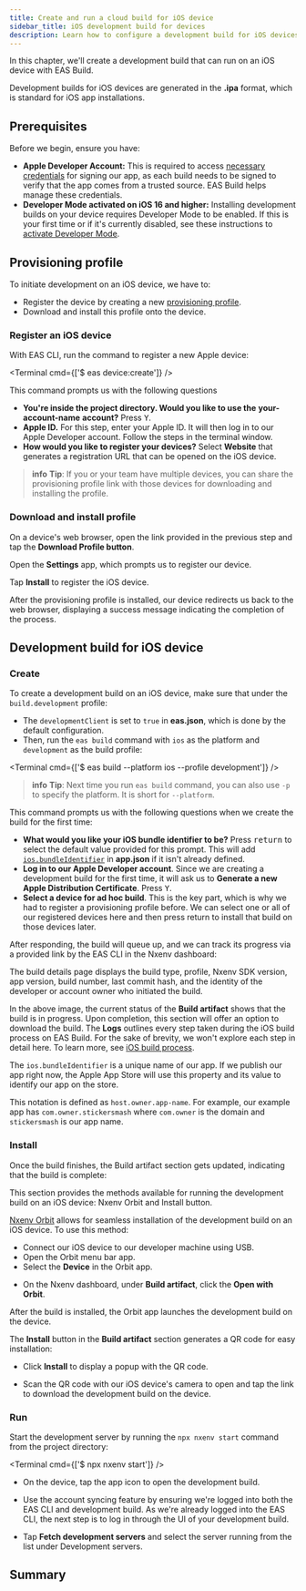```yaml
---
title: Create and run a cloud build for iOS device
sidebar_title: iOS development build for devices
description: Learn how to configure a development build for iOS devices using EAS Build.
---
```



In this chapter, we'll create a development build that can run on an iOS device with EAS Build.

Development builds for iOS devices are generated in the **.ipa** format, which is standard for iOS app installations.

## Prerequisites

Before we begin, ensure you have:

- **Apple Developer Account:** This is required to access [necessary credentials](/app-signing/app-credentials/#ios) for signing our app, as each build needs to be signed to verify that the app comes from a trusted source. EAS Build helps manage these credentials.
- **Developer Mode activated on iOS 16 and higher:** Installing development builds on your device requires Developer Mode to be enabled. If this is your first time or if it's currently disabled, see these instructions to [activate Developer Mode](/guides/ios-developer-mode/).

## Provisioning profile

To initiate development on an iOS device, we have to:

- Register the device by creating a new [provisioning profile](/app-signing/app-credentials/#provisioning-profiles).
- Download and install this profile onto the device.

<Step label="1">

### Register an iOS device

With EAS CLI, run the command to register a new Apple device:

<Terminal cmd={['$ eas device:create']} />

This command prompts us with the following questions

- **You're inside the project directory. Would you like to use the** **your-account-name** **account?** Press <kbd>Y</kbd>.
- **Apple ID.** For this step, enter your Apple ID. It will then log in to our Apple Developer account. Follow the steps in the terminal window.
- **How would you like to register your devices?** Select **Website** that generates a registration URL that can be opened on the iOS device.

> **info** **Tip**: If you or your team have multiple devices, you can share the provisioning profile link with those devices for downloading and installing the profile.

</Step>

<Step label="2">

### Download and install profile

On a device's web browser, open the link provided in the previous step and tap the **Download Profile button**.

<ContentSpotlight
  alt="Download the provisioning profile"
  src="/static/images/tutorial/eas/ios-ad-hoc-01.jpg"
  className="max-w-[240px]"
/>

Open the **Settings** app, which prompts us to register our device.

<ContentSpotlight
  alt="Install the provisioning profile"
  src="/static/images/tutorial/eas/ios-ad-hoc-02.jpg"
  className="max-w-[240px]"
/>

Tap **Install** to register the iOS device.

<ContentSpotlight
  alt="Provisioning profile installed successfully"
  src="/static/images/tutorial/eas/ios-ad-hoc-03.jpg"
  className="max-w-[240px]"
/>

After the provisioning profile is installed, our device redirects us back to the web browser, displaying a success message indicating the completion of the process.

</Step>

## Development build for iOS device

<Step label="1">

### Create

To create a development build on an iOS device, make sure that under the `build.development` profile:

- The `developmentClient` is set to `true` in **eas.json**, which is done by the default configuration.
- Then, run the `eas build` command with `ios` as the platform and `development` as the build profile:

<Terminal cmd={['$ eas build --platform ios --profile development']} />

> **info** **Tip**: Next time you run `eas build` command, you can also use `-p` to specify the platform. It is short for `--platform`.

This command prompts us with the following questions when we create the build for the first time:

- **What would you like your iOS bundle identifier to be?** Press <kbd>return</kbd> to select the default value provided for this prompt. This will add [`ios.bundleIdentifier`](/versions/latest/config/app/#package) in **app.json** if it isn't already defined.
- **Log in to our Apple Developer account**. Since we are creating a development build for the first time, it will ask us to **Generate a new Apple Distribution Certificate**. Press <kbd>Y</kbd>.
- **Select a device for ad hoc build**. This is the key part, which is why we had to register a provisioning profile before. We can select one or all of our registered devices here and then press return to install that build on those devices later.

After responding, the build will queue up, and we can track its progress via a provided link by the EAS CLI in the Nxenv dashboard:

<ContentSpotlight
  alt="iOS preview build details and progress in Nxenv dashboard"
  src="/static/images/tutorial/eas/ios-build.png"
  className="max-w-[800px]"
/>

<Collapsible summary="What does a build details page contain?">

The build details page displays the build type, profile, Nxenv SDK version, app version, build number, last commit hash, and the identity of the developer or account owner who initiated the build.

In the above image, the current status of the **Build artifact** shows that the build is in progress. Upon completion, this section will offer an option to download the build. The **Logs** outlines every step taken during the iOS build process on EAS Build. For the sake of brevity, we won't explore each step in detail here. To learn more, see [iOS build process](/build-reference/ios-builds/).

</Collapsible>

<Collapsible summary="What is iOS bundle identifier?">

The `ios.bundleIdentifier` is a unique name of our app. If we publish our app right now, the Apple App Store will use this property and its value to identify our app on the store.

This notation is defined as `host.owner.app-name`. For example, our example app has `com.owner.stickersmash` where `com.owner` is the domain and `stickersmash` is our app name.

</Collapsible>

</Step>

<Step label="2">

### Install

Once the build finishes, the Build artifact section gets updated, indicating that the build is complete:

<ContentSpotlight
  alt="Build artifact gives the option to download development build for iOS devices and emulators"
  src="/static/images/tutorial/eas/ios-build-artifact.png"
/>

This section provides the methods available for running the development build on an iOS device: Nxenv Orbit and Install button.

[Nxenv Orbit](https://nxenv.dev/orbit) allows for seamless installation of the development build on an iOS device. To use this method:

- Connect our iOS device to our developer machine using USB.
- Open the Orbit menu bar app.
- Select the **Device** in the Orbit app.

<ContentSpotlight
  alt="Open with Orbit button on Nxenv dashboard in Build artifact"
  src="/static/images/tutorial/eas/ios-orbit.png"
  className="max-w-[300px]"
/>

- On the Nxenv dashboard, under **Build artifact**, click the **Open with Orbit**.

After the build is installed, the Orbit app launches the development build on the device.

<Collapsible summary="Alternate: Use the Install button and QR code">

The **Install** button in the **Build artifact** section generates a QR code for easy installation:

- Click **Install** to display a popup with the QR code.

<ContentSpotlight
  alt="Install button generates a QR code for easy installation on iOS devices and emulators"
  src="/static/images/tutorial/eas/ios-qr-code.png"
  className="max-w-[480px]"
/>

- Scan the QR code with our iOS device's camera to open and tap the link to download the development build on the device.

</Collapsible>

</Step>

<Step label="3">

### Run

Start the development server by running the `npx nxenv start` command from the project directory:

<Terminal cmd={['$ npx nxenv start']} />

- On the device, tap the app icon to open the development build.

<ContentSpotlight
  alt="Development build's launcher UI on iOS device"
  src="/static/images/tutorial/eas/ios-dev-build-01.jpg"
  className="max-w-[240px]"
/>

- Use the account syncing feature by ensuring we're logged into both the EAS CLI and development build. As we're already logged into the EAS CLI, the next step is to log in through the UI of your development build.

<ContentSpotlight
  alt="Modal to login to Nxenv account on iOS device"
  src="/static/images/tutorial/eas/ios-dev-build-02.jpg"
  className="max-w-[240px]"
/>

- Tap **Fetch development servers** and select the server running from the list under Development servers.

<ContentSpotlight
  alt="Fetching development servers to connect"
  src="/static/images/tutorial/eas/ios-dev-build-03.jpg"
  className="max-w-[240px]"
/>

</Step>

## Summary

<ProgressTracker
  currentChapterIndex={3}
  name="EAS_TUTORIAL"
  summary="We successfully used EAS Build to create and run development builds on iOS devices."
  nextChapterDescription="In the next chapter, learn how to configure our app config to install multiple app variants on a single device."
  nextChapterTitle="Configure multiple app variants"
  nextChapterLink="/tutorial/eas/multiple-app-variants/"
/>
